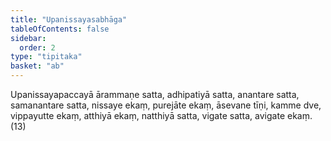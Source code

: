 ```yaml
---
title: "Upanissayasabhāga"
tableOfContents: false
sidebar:
  order: 2
type: "tipitaka"
basket: "ab"
---
```



<DynamicBreadcrumb />

<Division number="329">

<Paragraph number="1051">
Upanissayapaccayā ārammaṇe satta, adhipatiyā satta, anantare satta, samanantare satta, nissaye ekaṃ, purejāte ekaṃ, āsevane tīṇi, kamme dve, vippayutte ekaṃ, atthiyā ekaṃ, natthiyā satta, vigate satta, avigate ekaṃ. (13)
</Paragraph>
</Division>